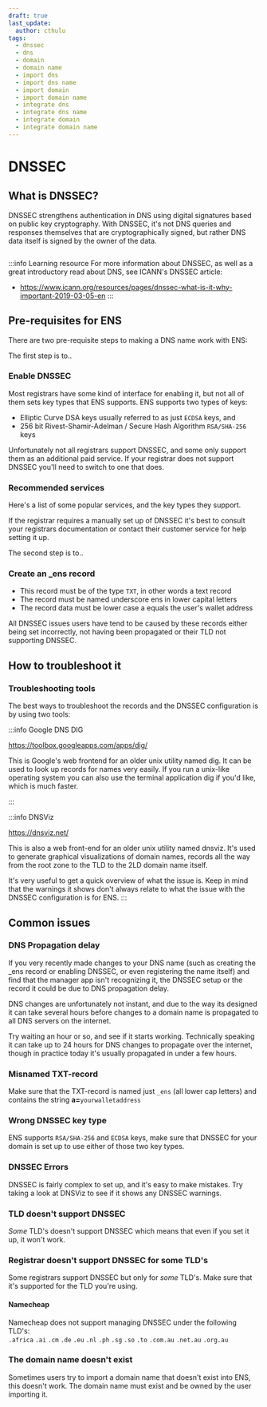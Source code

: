 ```yaml
---
draft: true
last_update:
  author: cthulu
tags:
  - dnssec
  - dns
  - domain
  - domain name
  - import dns
  - import dns name
  - import domain
  - import domain name
  - integrate dns
  - integrate dns name
  - integrate domain
  - integrate domain name
---
```


# DNSSEC

## What is DNSSEC?

DNSSEC strengthens authentication in DNS using digital signatures based on public key cryptography. With DNSSEC, it's not DNS queries and responses themselves that are cryptographically signed, but rather DNS data itself is signed by the owner of the data.

<p align="center">
  <Image img="/img/faq/dnssec-diagram-1.png"/>
</p>

:::info Learning resource
For more information about DNSSEC, as well as a great introductory read about DNS, see ICANN's DNSSEC article:
 - https://www.icann.org/resources/pages/dnssec-what-is-it-why-important-2019-03-05-en
:::

## Pre-requisites for ENS
There are two pre-requisite steps to making a DNS name work with ENS:

The first step is to..
### Enable DNSSEC
   
Most registrars have some kind of interface for enabling it, but not all of them sets key types that ENS supports.
ENS supports two types of keys:
	
 - Elliptic Curve DSA keys usually referred to as just `ECDSA` keys, and
 - 256 bit Rivest-Shamir-Adelman / Secure Hash Algorithm `RSA/SHA-256` keys

Unfortunately not all registrars support DNSSEC, and some only support them as an additional paid service.
If your registrar does not support DNSSEC you'll need to switch to one that does.

### Recommended services
Here's a list of some popular services, and the key types they support.

If the registrar requires a manually set up of DNSSEC it's best to consult your registrars documentation or contact their customer service for help setting it up.

The second step is to..
### Create an _ens record

 - This record must be of the type `TXT`, in other words a text record
 - The record must be named underscore ens in lower capital letters
 - The record data must be lower case a equals the user's wallet address

All DNSSEC issues users have tend to be caused by these records either being set incorrectly, not having been propagated or their TLD not supporting DNSSEC.

## How to troubleshoot it

### Troubleshooting tools
The best ways to troubleshoot the records and the DNSSEC configuration is by using two tools:

:::info Google DNS DIG
 
 https://toolbox.googleapps.com/apps/dig/

 This is Google's web frontend for an older unix utility named dig. It can be used to look up records for names very easily.
 If you run a unix-like operating system you can also use the terminal application dig if you'd like, which is much faster.

:::

:::info DNSViz

 https://dnsviz.net/

 This is also a web front-end for an older unix utility named dnsviz. It's used to generate graphical visualizations of domain names, records all the way from the root zone to the TLD to the 2LD domain name itself.

 It's very useful to get a quick overview of what the issue is. Keep in mind that the warnings it shows don't always relate to what the issue with the DNSSEC configuration is for ENS. 
:::

## Common issues

### DNS Propagation delay
If you very recently made changes to your DNS name (such as creating the _ens record or enabling DNSSEC, or even registering the name itself)
and find that the manager app isn't recognizing it, the DNSSEC setup or the record it could be due to DNS propagation delay.

DNS changes are unfortunately not instant, and due to the way its designed it can take several hours before changes to a domain name is propagated
to all DNS servers on the internet.

Try waiting an hour or so, and see if it starts working. Technically speaking it can take up to 24 hours for DNS changes to propagate over the internet,
though in practice today it's usually propagated in under a few hours.

### Misnamed TXT-record
Make sure that the TXT-record is named just `_ens` (all lower cap letters) and contains the string **a=**`yourwalletaddress`

### Wrong DNSSEC key type
ENS supports `RSA/SHA-256` and `ECDSA` keys, make sure that DNSSEC for your domain is set up to use either of those two key types.

### DNSSEC Errors
DNSSEC is fairly complex to set up, and it's easy to make mistakes. Try taking a look at DNSViz to see if it shows any DNSSEC warnings.

### TLD doesn't support DNSSEC
_Some_ TLD's doesn't support DNSSEC which means that even if you set it up, it won't work.

### Registrar doesn't support DNSSEC for some TLD's
Some registrars support DNSSEC but only for _some_ TLD's. Make sure that it's supported for the TLD you're using.

#### Namecheap
Namecheap does not support managing DNSSEC under the following TLD's:  
`.africa` `.ai` `.cm` `.de` `.eu` `.nl` `.ph` `.sg` `.so` `.to` `.com.au` `.net.au` `.org.au`

### The domain name doesn't exist
Sometimes users try to import a domain name that doesn't exist into ENS, this doesn't work. The domain name must exist and be owned by the user importing it.